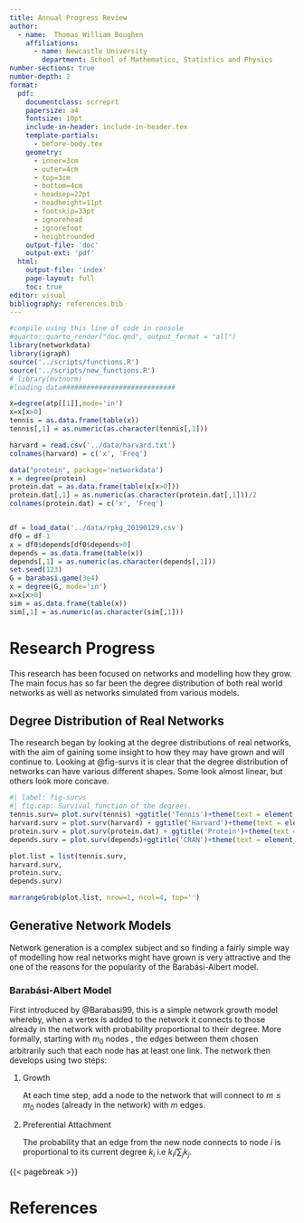 ```yaml
---
title: Annual Progress Review
author: 
  - name:  Thomas William Boughen
    affiliations: 
      - name: Newcastle University
        department: School of Mathematics, Statistics and Physics
number-sections: true
number-depth: 2
format: 
  pdf:
    documentclass: scrreprt
    papersize: a4
    fontsize: 10pt
    include-in-header: include-in-header.tex
    template-partials:
      - before-body.tex
    geometry:
      - inner=3cm
      - outer=4cm
      - top=3cm
      - bottom=4cm
      - headsep=22pt
      - headheight=11pt
      - footskip=33pt
      - ignorehead
      - ignorefoot
      - heightrounded
    output-file: 'doc'
    output-ext: 'pdf'
  html: 
    output-file: 'index'
    page-layout: full
    toc: true
editor: visual
bibliography: references.bib
---
```


```r
#compile using this line of code in console
#quarto::quarto_render("doc.qmd", output_format = "all")
library(networkdata)
library(igraph)
source('../scripts/functions.R')
source('../scripts/new_functions.R')
# library(mvtnorm)
#loading data############################

x=degree(atp[[1]],mode='in')
x=x[x>0]
tennis = as.data.frame(table(x))
tennis[,1] = as.numeric(as.character(tennis[,1]))

harvard = read.csv('../data/harvard.txt')
colnames(harvard) = c('x', 'Freq')

data("protein", package='networkdata')
x = degree(protein)
protein.dat = as.data.frame(table(x[x>0]))
protein.dat[,1] = as.numeric(as.character(protein.dat[,1]))/2
colnames(protein.dat) = c('x', 'Freq')


df = load_data('../data/rpkg_20190129.csv')
df0 = df-1
x = df0$depends[df0$depends>0]
depends = as.data.frame(table(x))
depends[,1] = as.numeric(as.character(depends[,1]))
set.seed(123)
G = barabasi.game(3e4)
x = degree(G, mode='in')
x=x[x>0]
sim = as.data.frame(table(x))
sim[,1] = as.numeric(as.character(sim[,1]))
```

# Research Progress

This research has been focused on networks and modelling how they grow. The main focus has so far been the degree distribution of both real world networks as well as networks simulated from various models.

## Degree Distribution of Real Networks

The research began by looking at the degree distributions of real networks, with the aim of gaining some insight to how they may have grown and will continue to. Looking at @fig-survs it is clear that the degree distribution of networks can have various different shapes. Some look almost linear, but others look more concave.

```r
#| label: fig-survs
#| fig.cap: Survival function of the degrees.
tennis.surv= plot.surv(tennis) +ggtitle('Tennis')+theme(text = element_text(size=35))+theme(plot.title = element_text(hjust = 0.5))
harvard.surv = plot.surv(harvard) + ggtitle('Harvard')+theme(text = element_text(size=35))+theme(plot.title = element_text(hjust = 0.5))
protein.surv = plot.surv(protein.dat) + ggtitle('Protein')+theme(text = element_text(size=35))+theme(plot.title = element_text(hjust = 0.5))
depends.surv = plot.surv(depends)+ggtitle('CRAN')+theme(text = element_text(size=35))+theme(plot.title = element_text(hjust = 0.5))

plot.list = list(tennis.surv,
harvard.surv,
protein.surv,
depends.surv)

marrangeGrob(plot.list, nrow=1, ncol=4, top='')

```

## Generative Network Models

Network generation is a complex subject and so finding a fairly simple way of modelling how real networks might have grown is very attractive and the one of the reasons for the popularity of the Barabási-Albert model.

### Barabási-Albert Model

First introduced by @Barabasi99, this is a simple network growth model whereby, when a vertex is added to the network it connects to those already in the network with probability proportional to their degree. More formally, starting with $m_0$ nodes , the edges between them chosen arbitrarily such that each node has at least one link. The network then develops using two steps:

1.  Growth

    At each time step, add a node to the network that will connect to $m\le m_0$ nodes (already in the network) with $m$ edges.

2.  Preferential Attachment

    The probability that an edge from the new node connects to node $i$ is proportional to its current degree $k_i$ i.e $k_i/\sum_{j}k_j$.

{{< pagebreak >}}

# References {.unnumbered}
